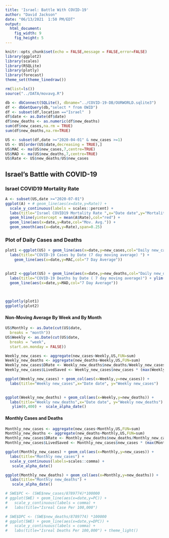 ---
title: 'Israel: Battle With COVID-19'
author: "David Jackson"
date: "06/13/2021  1:50 PM/EDT"
output: 
  html_document: 
    fig_width: 9
    fig_height: 5
---

```{r setup, include=FALSE}
knitr::opts_chunk$set(echo = FALSE,message = FALSE,error=FALSE)
library(ggplot2)
library(scales)
library(RSQLite)
library(plotly)
library(forecast)
theme_set(theme_linedraw())

```
```{r}
rm(list=ls())
source("../DATA/movavg.R")

db <- dbConnect(SQLite(), dbname="../COVID-19-DB/OURWORLD.sqlite3")
df <- dbGetQuery(db,"select * from OWID")
df <- subset(df,location =="Israel"  )
df$date <- as.Date(df$date)
df$new_deaths <- as.numeric(df$new_deaths)
sum(df$new_cases,na.rm = TRUE)
sum(df$new_deaths,na.rm=TRUE)

```
```{r}
US <- subset(df,date >="2020-04-01" & new_cases >=1)
US <- US[order(US$date,decreasing = TRUE),]
US$MAC <- ma(US$new_cases,7,centre=TRUE)
US$MAD <- ma(US$new_deaths,7,centre=TRUE)
US$Rate <- US$new_deaths/US$new_cases
```

## Israel's Battle with COVID-19


### Israel COVID19 Mortality Rate

```{r}
A <- subset(US,date >="2020-07-01")
ggplot(A) + # geom_line(aes(x=date,y=Rate)) +
  scale_y_continuous(labels = scales::percent) +
  labs(title="Israel COVID19 Mortality Rate ",x="Date date",y="Mortality Rate") +
  geom_hline(yintercept = mean(A$Rate),col="red") +
  geom_line(aes(x=date,y=Rate,col="Mov. Avg.")) +
  geom_smooth(aes(x=date,y=Rate),span=0.25)

```

### Plot of Daily Cases and Deaths

```{r}
plot1 <-ggplot(US) + geom_line(aes(x=date,y=new_cases,col="Daily new_cases")) +
  labs(title="COVID-19 Cases by Date (7 day moving average) ") +
    geom_line(aes(x=date,y=MAC,col="7 Day Average")) 
   

plot2 <-ggplot(US) + geom_line(aes(x=date,y=new_deaths,col="Daily new_deaths")) +
  labs(title="COVID-19 Deaths by Date ( 7 day moving average)") + ylim(0,100) +
  geom_line(aes(x=date,y=MAD,col="7 Day Average")) 
   
  

ggplotly(plot1)
ggplotly(plot2)

```

#### Non-Moving Average By Week and By Month

```{r}
US$Monthly <- as.Date(cut(US$date,
  breaks = "month"))
US$Weekly <- as.Date(cut(US$date,
  breaks = "week",
  start.on.monday = FALSE))

```
```{r}
Weekly_new_cases <- aggregate(new_cases~Weekly,US,FUN=sum)
Weekly_new_deaths <- aggregate(new_deaths~Weekly,US,FUN=sum)
Weekly_new_cases$DRate <- Weekly_new_deaths$new_deaths/Weekly_new_cases$new_cases
Weekly_new_cases$LivedSaved <- Weekly_new_cases$new_cases * (max(Weekly_new_cases$DRate) - Weekly_new_cases$DRate) 

```
```{r}
ggplot(Weekly_new_cases) + geom_col(aes(x=Weekly,y=new_cases)) + 
  labs(title="Weekly new_cases",x="Date date", y="Weekly new_cases") 
   

ggplot(Weekly_new_deaths) + geom_col(aes(x=Weekly,y=new_deaths)) + 
  labs(title="Weekly new_deaths",x="Date date", y="Weekly new_deaths") +
   ylim(0,400) +  scale_alpha_date()
``` 


#### Monthly Cases and Deaths

```{r}

Monthly_new_cases <- aggregate(new_cases~Monthly,US,FUN=sum)
Monthly_new_deaths <- aggregate(new_deaths~Monthly,US,FUN=sum)
Monthly_new_cases$DRate <- Monthly_new_deaths$new_deaths/Monthly_new_cases$new_cases
Monthly_new_cases$LivedSaved <- Monthly_new_cases$new_cases * (max(Monthly_new_cases$DRate) - Monthly_new_cases$DRate) * 100
```
```{r}
ggplot(Monthly_new_cases) + geom_col(aes(x=Monthly,y=new_cases)) +
  labs(title="Monthly new_cases") +
  scale_y_continuous(labels=scales::comma) +
   scale_alpha_date()

ggplot(Monthly_new_deaths) + geom_col(aes(x=Monthly,y=new_deaths)) +
  labs(title="Monthly new_deaths") +
   scale_alpha_date()
```
```{r}
# SWE$PC <- (SWE$new_cases/8789774)*100000
# ggplot(SWE) + geom_line(aes(x=date,y=PC)) +
#   scale_y_continuous(labels = comma) +
#   labs(title="Isreal Case Per 100,000")
```
```{r}
# SWE$DPC <- (SWE$new_deaths/8789774) *100000
# ggplot(SWE) + geom_line(aes(x=date,y=DPC)) +
#   scale_y_continuous(labels = comma) +
#   labs(title="Isreal Deaths Per 100,000") + theme_light()
```



